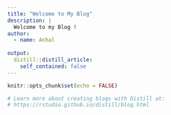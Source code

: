 ```yaml
---
title: "Welcome to My Blog"
description: |
  Welcome to my Blog !
author:
  - name: Anhal 
  
output:
  distill::distill_article:
    self_contained: false
---
```


```r
knitr::opts_chunk$set(echo = FALSE)

# Learn more about creating blogs with Distill at:
# https://rstudio.github.io/distill/blog.html

```



